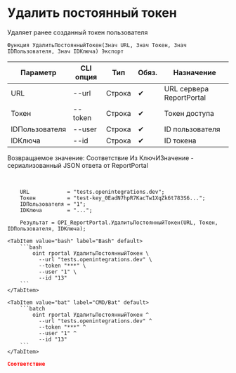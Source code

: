 ﻿---
sidebar_position: 3
description: Удалить постоянный токен и другие функции для работы с ReportPortal в Открытом пакете интеграций - бесплатной open-source библиотеке интеграций для 1С:Предприятие 8, OneScript и CLI
keywords: [1C, 1С, 1С:Предприятие, 1С:Предприятие 8.3, API, Интеграция, Сервисы, Обмен, OneScript, CLI, ReportPortal]
---


# Удалить постоянный токен
 Удаляет ранее созданный токен пользователя



`Функция УдалитьПостоянныйТокен(Знач URL, Знач Токен, Знач IDПользователя, Знач IDКлюча) Экспорт`

  | Параметр | CLI опция | Тип | Обяз. | Назначение |
  |-|-|-|-|-|
  | URL | --url | Строка | &#x2714; | URL сервера ReportPortal |
  | Токен | --token | Строка | &#x2714; | Токен доступа |
  | IDПользователя | --user | Строка | &#x2714; | ID пользователя |
  | IDКлюча | --id | Строка | &#x2714; | ID токена |

  
  Возвращаемое значение:   Соответствие Из КлючИЗначение - сериализованный JSON ответа от ReportPortal

<br/>




```bsl title="Пример использования для 1С:Предприятие/OneScript"
    URL            = "tests.openintegrations.dev";
    Токен          = "test-key_0EadN7hpR7KacTw1XqZk6t783S6...";
    IDПользователя = "1";
    IDКлюча        = "...";

    Результат = OPI_ReportPortal.УдалитьПостоянныйТокен(URL, Токен, IDПользователя, IDКлюча);
```
    

 <Tabs>
  
    <TabItem value="bash" label="Bash" default>
        ```bash
            oint rportal УдалитьПостоянныйТокен \
              --url "tests.openintegrations.dev" \
              --token "***" \
              --user "1" \
              --id "13"
        ```
    </TabItem>
  
    <TabItem value="bat" label="CMD/Bat" default>
        ```batch
            oint rportal УдалитьПостоянныйТокен ^
              --url "tests.openintegrations.dev" ^
              --token "***" ^
              --user "1" ^
              --id "13"
        ```
    </TabItem>
</Tabs>


```json title="Результат"
Соответствие
```
